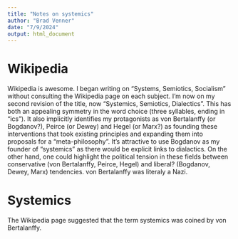 ```yaml
---
title: "Notes on systemics"
author: "Brad Venner"
date: "7/9/2024"
output: html_document
---
```


# Wikipedia

Wikipedia is awesome. I began writing on "Systems, Semiotics, Socialism" without consulting the Wikipedia page on each subject. I'm now on my second revision of the title, now "Systemics, Semiotics, Dialectics". This has both an appealing symmetry in the word choice (three syllables, ending in "ics"). It also implicitly identifies my protagonists as von Bertalanffy (or Bogdanov?), Peirce (or Dewey) and Hegel (or Marx?) as founding these interventions that took existing principles and expanding them into proposals for a "meta-philosophy". It's attractive to use Bogdanov as my founder of "systemics" as there would be explicit links to dialactics. On the other hand, one could highlight the political tension in these fields between conservative (von Bertalanffy, Peirce, Hegel) and liberal? (Bogdanov, Dewey, Marx) tendencies. von Bertalanffy was literaly a Nazi.

# Systemics

The Wikipedia page suggested that the term systemics was coined by von Bertalanffy. 


